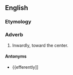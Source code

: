 ==English==
===Etymology===
{{suffix|afferent|ly}}

===Adverb===
{{en-adv}}

# Inwardly, toward the center.

====Antonyms====
*{{efferently]]
